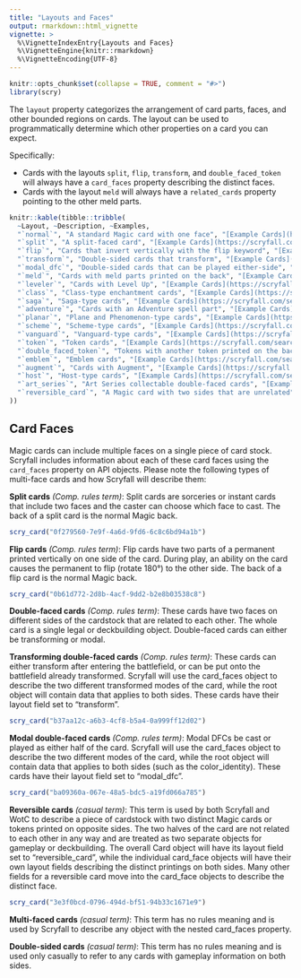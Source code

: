 ```yaml
---
title: "Layouts and Faces"
output: rmarkdown::html_vignette
vignette: >
  %\VignetteIndexEntry{Layouts and Faces}
  %\VignetteEngine{knitr::rmarkdown}
  %\VignetteEncoding{UTF-8}
---
```


```r
knitr::opts_chunk$set(collapse = TRUE, comment = "#>")
library(scry)
```

The `layout` property categorizes the arrangement of card parts, faces, and
other bounded regions on cards. The layout can be used to programmatically
determine which other properties on a card you can expect.

Specifically:

- Cards with the layouts `split`, `flip`, `transform`, and `double_faced_token`
  will always have a `card_faces` property describing the distinct faces.
- Cards with the layout `meld` will always have a `related_cards` property
  pointing to the other meld parts.

```r
knitr::kable(tibble::tribble(
  ~Layout, ~Description, ~Examples,
  "`normal`", "A standard Magic card with one face", "[Example Cards](https://scryfall.com/search?q=layout%3Anormal)",
  "`split`", "A split-faced card", "[Example Cards](https://scryfall.com/search?q=layout%3Asplit)",
  "`flip`", "Cards that invert vertically with the flip keyword", "[Example Cards](https://scryfall.com/search?q=layout%3Aflip)",
  "`transform`", "Double-sided cards that transform", "[Example Cards](https://scryfall.com/search?q=layout%3Atransform)",
  "`modal_dfc`", "Double-sided cards that can be played either-side", "[Example Cards](https://scryfall.com/search?q=layout%3Amodal_dfc)",
  "`meld`", "Cards with meld parts printed on the back", "[Example Cards](https://scryfall.com/search?q=layout%3Ameld)",
  "`leveler`", "Cards with Level Up", "[Example Cards](https://scryfall.com/search?q=layout%3Aleveler)",
  "`class`", "Class-type enchantment cards", "[Example Cards](https://scryfall.com/search?q=layout%3Aclass)",
  "`saga`", "Saga-type cards", "[Example Cards](https://scryfall.com/search?q=layout%3Asaga)",
  "`adventure`", "Cards with an Adventure spell part", "[Example Cards](https://scryfall.com/search?q=layout%3Aadventure)",
  "`planar`", "Plane and Phenomenon-type cards", "[Example Cards](https://scryfall.com/search?q=layout%3Aplanar)",
  "`scheme`", "Scheme-type cards", "[Example Cards](https://scryfall.com/search?q=layout%3Ascheme)",
  "`vanguard`", "Vanguard-type cards", "[Example Cards](https://scryfall.com/search?q=layout%3Avanguard)",
  "`token`", "Token cards", "[Example Cards](https://scryfall.com/search?q=layout%3Atoken)",
  "`double_faced_token`", "Tokens with another token printed on the back", "[Example Cards](https://scryfall.com/search?q=layout%3Adouble_faced_token)",
  "`emblem`", "Emblem cards", "[Example Cards](https://scryfall.com/search?q=layout%3Aemblem)",
  "`augment`", "Cards with Augment", "[Example Cards](https://scryfall.com/search?q=layout%3Aaugment)",
  "`host`", "Host-type cards", "[Example Cards](https://scryfall.com/search?q=layout%3Ahost)",
  "`art_series`", "Art Series collectable double-faced cards", "[Example Cards](https://scryfall.com/search?q=layout%3Aart_series)",
  "`reversible_card`", "A Magic card with two sides that are unrelated", "[Example Cards](https://scryfall.com/search?q=layout%3Areversible_card)"
))
```

## Card Faces

Magic cards can include multiple faces on a single piece of card stock. Scryfall
includes information about each of these card faces using the `card_faces`
property on API objects. Please note the following types of multi-face cards and
how Scryfall will describe them:

**Split cards** _(Comp. rules term)_: Split cards are sorceries or instant cards
that include two faces and the caster can choose which face to cast. The back of
a split card is the normal Magic back.

```r
scry_card("0f279560-7e9f-4a6d-9fd6-6c8c6bd94a1b")
```

**Flip cards** _(Comp. rules term)_: Flip cards have two parts of a permanent
printed vertically on one side of the card. During play, an ability on the card
causes the permanent to flip (rotate 180°) to the other side. The back of a flip
card is the normal Magic back.

```r
scry_card("0b61d772-2d8b-4acf-9dd2-b2e8b03538c8")
```

**Double-faced cards** _(Comp. rules term)_: These cards have two faces on
different sides of the cardstock that are related to each other. The whole card
is a single legal or deckbuilding object. Double-faced cards can either be
transforming or modal.

**Transforming double-faced cards** _(Comp. rules term)_: These cards can either
transform after entering the battlefield, or can be put onto the battlefield
already transformed. Scryfall will use the card_faces object to describe the two
different transformed modes of the card, while the root object will contain data
that applies to both sides. These cards have their layout field set to
"transform".

```r
scry_card("b37aa12c-a6b3-4cf8-b5a4-0a999ff12d02")
```

**Modal double-faced cards** _(Comp. rules term)_: Modal DFCs be cast or played
as either half of the card. Scryfall will use the card_faces object to describe
the two different modes of the card, while the root object will contain data
that applies to both sides (such as the color_identity). These cards have their
layout field set to "modal_dfc".

```r
scry_card("ba09360a-067e-48a5-bdc5-a19fd066a785")
```

**Reversible cards** _(casual term)_: This term is used by both Scryfall and
WotC to describe a piece of cardstock with two distinct Magic cards or tokens
printed on opposite sides. The two halves of the card are not related to each
other in any way and are treated as two separate objects for gameplay or
deckbuilding. The overall Card object will have its layout field set to
"reversible_card", while the individual card_face objects will have their own
layout fields describing the distinct printings on both sides. Many other fields
for a reversible card move into the card_face objects to describe the distinct
face.

```r
scry_card("3e3f0bcd-0796-494d-bf51-94b33c1671e9")
```

**Multi-faced cards** _(casual term)_: This term has no rules meaning and is
used by Scryfall to describe any object with the nested card_faces property.

**Double-sided cards** _(casual term)_: This term has no rules meaning and is
used only casually to refer to any cards with gameplay information on both
sides.
